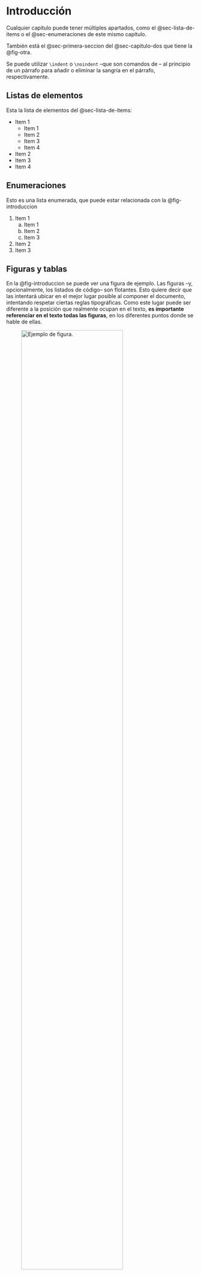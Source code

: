 # Introducción {#sec-introduccion}

Cualquier capítulo puede tener múltiples apartados, como el @sec-lista-de-items o el @sec-enumeraciones de este mismo capítulo.

También está el @sec-primera-seccion del @sec-capitulo-dos que tiene la @fig-otra.

Se puede utilizar `\indent` o `\noindent` --que son comandos de \LaTeX{}-- al principio de un párrafo para añadir o eliminar la sangría en el párrafo, respectivamente.

## Listas de elementos {#sec-lista-de-items}

Esta la lista de elementos del @sec-lista-de-items:

* Item 1
  * Item 1
  * Item 2
  * Item 3
  * Item 4
* Item 2
* Item 3
* Item 4

## Enumeraciones {#sec-enumeraciones}

Esto es una lista enumerada, que puede estar relacionada con la @fig-introduccion

1. Item 1
   a) Item 1
   b) Item 2
   c) Item 3
2. Item 2
3. Item 3

## Figuras y tablas

En la @fig-introduccion se puede ver una figura de ejemplo.
Las figuras --y, opcionalmente, los listados de código-- son flotantes.
Esto quiere decir que \LaTeX{} las intentará ubicar en el mejor lugar posible al componer el documento, intentando respetar ciertas reglas tipográficas.
Como este lugar puede ser diferente a la posición que realmente ocupan en el texto, **es importante referenciar en el texto todas las figuras**, en los diferentes puntos donde se hable de ellas.

![Ejemplo de figura.](images/figura_1.png){#fig-introduccion width=80%}

Por otro lando, la @tbl-presupuesto en el @sec-presupuesto es un ejemplo de tabla hecha con Markdown.

## Código y algoritmos

En el @sec-apendice-uno se pueden observar varios ejemplos de entornos para describir algoritmos y código.

## Citas

Las referencias bibliográficas se deben indicar en el archivo `referencias.bib` y se citan en el texto.
Las referencias no citadas no aparecerán en el apartado de la bibliografía.

Las citas pueden ser entre paréntesis [@examplearticle] o _en línea_, como la de @examplegithub.

Las reglas para citar [@ulllibguide] permiten citar cualquier cosa: artículos de investigación, libros, entradas de la Wikipedia, blogs, vídeos de Youtube o repositorios de GitHub, entre otros.

En el @sec-capitulo-cuatro se puede ver otro tipo de cita, donde se traslada de forma literal una porción del texto original al documento.

## Otra sección...

{{< lipsum 1 >}}

### Con subsección...

{{< lipsum 2 >}}
